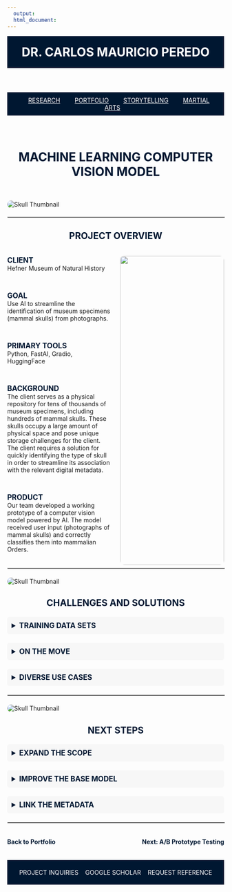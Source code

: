 ```yaml
---
  output:
  html_document:
---
```


<!-- HEADER with Name -->
<header style="text-align: center; padding: 20px; background-color: #001731; color: white;">
  <a href="index.html" style="color: white; text-decoration: none;">
    <h1 style="margin: 0;">DR. CARLOS MAURICIO PEREDO</h1>
  </a>
</header>

<nav style="background-color: #001731; padding: 10px; text-align: center;">
  <a href="Research.html" style="margin: 0 15px; color: white;">RESEARCH</a>
  <a href="Portfolio.html" style="margin: 0 15px; color: white;">PORTFOLIO</a>
  <a href="Storytelling.html" style="margin: 0 15px; color: white;">STORYTELLING</a>
  <a href="TCD.html" style="margin: 0 15px; color: white;">MARTIAL ARTS</a>
</nav>



<!-- Main Header Section -->
<section style="display: flex; flex-direction: column; align-items: center; max-width: 1200px; margin: 40px auto;">
  <h2 style="font-size: 2em; font-weight: bold; margin-bottom: 10px; color: #001731; text-align: center;">MACHINE LEARNING COMPUTER VISION MODEL</h2>
</section>



<!-- Image Below the Section -->
<img src="Linked Files/Skull Identifier Gallery/thumbnail.png" alt="Skull Thumbnail" style="display: block; margin: 20px auto; max-width: 100%; height: auto; border-radius: 10px;">

<!-- Horizontal Line Divider as its own section -->
<hr style="width: 100%; border: 1px solid #ccc; margin: 20px auto;">



<!-- Subheading: Project Overview -->
<h3 style="font-size: 1.5em; font-weight: bold; margin-bottom: 20px; color: #001731; text-align: center;">PROJECT OVERVIEW</h3>

::: {style="display: flex; gap: 20px; max-width: 1200px; margin: 0 auto;"}

<!-- Left Column -->
::: {style="flex: 1; max-width: 50%;"}

<span style="font-size: 1.2em; font-weight: bold; color: #001731;">CLIENT</span>  
Hefner Museum of Natural History  

<br>

<span style="font-size: 1.2em; font-weight: bold; color: #001731;">GOAL</span>  
Use AI to streamline the identification of museum specimens (mammal skulls) from photographs.  

<br>

<span style="font-size: 1.2em; font-weight: bold; color: #001731;">PRIMARY TOOLS</span>  
Python, FastAI, Gradio, HuggingFace  

<br>

<span style="font-size: 1.2em; font-weight: bold; color: #001731;">BACKGROUND</span>  
The client serves as a physical repository for tens of thousands of museum specimens, including hundreds of mammal skulls. These skulls occupy a large amount of physical space and pose unique storage challenges for the client. The client requires a solution for quickly identifying the type of skull in order to streamline its association with the relevant digital metadata.  

<br>

<span style="font-size: 1.2em; font-weight: bold; color: #001731;">PRODUCT</span>  
Our team developed a working prototype of a computer vision model powered by AI. The model received user input (photographs of mammal skulls) and correctly classifies them into mammalian Orders.  

:::

<!-- Right Column -->
::: {style="flex: 1; max-width: 50%; text-align: center;"}
<img src="Linked Files/Skull Identifier Gallery/Vertical.png" style="width: 100%; max-width: 400px; height: auto; border-radius: 10px;" alt="">
:::

:::



<!-- Horizontal Line Divider as its own section -->
<hr style="width: 100%; border: 1px solid #ccc; margin: 20px auto;">

<!-- Image Below the Section -->
<img src="Linked Files/Skull Identifier Gallery/Horizontal.png" alt="Skull Thumbnail" style="display: block; margin: 20px auto; max-width: 100%; height: auto; border-radius: 10px;">

<!-- Details: Challenges and Solutions -->
<h3 style="font-size: 1.5em; font-weight: bold; margin-bottom: 20px; color: #001731; text-align: center;">CHALLENGES AND SOLUTIONS</h3>

<!-- Dropdown Section -->
<details style="margin-bottom: 20px;">
  <summary style="font-size: 1.2em; font-weight: bold; color: #001731; cursor: pointer; padding: 10px; background-color: #f7f7f7; border-radius: 5px;">
    TRAINING DATA SETS
  </summary>
  <p style="margin: 10px 20px; font-size: 1em; color: black;">
    <b>The Challenge</b>: the computer vision model (ResNet18) requires a sizeable library of training data. <br> <br>
    <b>The Solution</b>: source photographs of mammal skulls from publicly available museum repositories available online, including the Smithsonian NMNH and the London NHM.
  </p>
</details>

<details style="margin-bottom: 20px;">
  <summary style="font-size: 1.2em; font-weight: bold; color: #001731; cursor: pointer; padding: 10px; background-color: #f7f7f7; border-radius: 5px;">
    ON THE MOVE
  </summary>
  <p style="margin: 10px 20px; font-size: 1em; color: black;">
    <b>The Challenge</b>: the client needs a fast and agile tool that works in a collection space: often on the move and away from the office. <br> <br>
    <b>The Solution</b>: design a feature light, mobile friendly prototype that accommodates user input directly from a mobile phone camera with minimal bloat.
  </p>
</details>

<details style="margin-bottom: 20px;">
  <summary style="font-size: 1.2em; font-weight: bold; color: #001731; cursor: pointer; padding: 10px; background-color: #f7f7f7; border-radius: 5px;">
    DIVERSE USE CASES
  </summary>
  <p style="margin: 10px 20px; font-size: 1em; color: black;">
    <b>The Challenge</b>: the client has an uneven distribution of mammal skulls that span many different broad categories, but the majority fit into two large groups (artiodactyls and rodents). <br> <br>
    <b>The Solution</b>: design the working prototype around these two large groups to ensure immediate utility, then expand the model and the web app to accommodate edge cases. 
  </p>
</details>



<!-- Horizontal Line Divider as its own section -->
<hr style="width: 100%; border: 1px solid #ccc; margin: 20px auto;">

<!-- Image Below the Section -->
<img src="Linked Files/Skull Identifier Gallery/Code.png" alt="Skull Thumbnail" style="display: block; margin: 20px auto; max-width: 100%; height: auto; border-radius: 10px;">

<!-- Details: Next Steps -->
<h3 style="font-size: 1.5em; font-weight: bold; margin-bottom: 20px; color: #001731; text-align: center;">NEXT STEPS</h3>

<!-- Dropdown Section -->
<details style="margin-bottom: 20px;">
  <summary style="font-size: 1.2em; font-weight: bold; color: #001731; cursor: pointer; padding: 10px; background-color: #f7f7f7; border-radius: 5px;">
    EXPAND THE SCOPE
  </summary>
  <p style="margin: 10px 20px; font-size: 1em; color: black;">
    The Hefner Museum of Natural History is home to 27 of the 29 orders of mammals. We will source additional training images and expand the model to identify all 29 Orders. 
  </p>
</details>

<details style="margin-bottom: 20px;">
  <summary style="font-size: 1.2em; font-weight: bold; color: #001731; cursor: pointer; padding: 10px; background-color: #f7f7f7; border-radius: 5px;">
    IMPROVE THE BASE MODEL
  </summary>
  <p style="margin: 10px 20px; font-size: 1em; color: black;">
    We chose Resnet18 as a base model because it offers a compromise between accuracy and speed. This is ideal for fast iteration and testing. For the final product, we’ll sacrifice speed for improved accuracy.
  </p>
</details>

<details style="margin-bottom: 20px;">
  <summary style="font-size: 1.2em; font-weight: bold; color: #001731; cursor: pointer; padding: 10px; background-color: #f7f7f7; border-radius: 5px;">
    LINK THE METADATA
  </summary>
  <p style="margin: 10px 20px; font-size: 1em; color: black;">
    The client has an extensive database of metadata associated with each specimen. The final version will access and display the metadata for the user to quickly reference information while in the collection. 
  </p>
</details>



<!-- Horizontal Divider -->
<hr style="width: 100%; border: 1px solid #ccc; margin: 20px auto;">

<!-- Navigation Links -->
<div style="display: flex; justify-content: space-between; max-width: 1200px; margin: 20px auto;">

  <!-- Back to Portfolio -->
  <a href="portfolio.html" style="font-size: 1em; font-weight: bold; color: #001731; text-decoration: none;">
    Back to Portfolio
  </a>

  <!-- Next Project -->
  <a href="abtesting.html" style="font-size: 1em; font-weight: bold; color: #001731; text-decoration: none;">
    Next: A/B Prototype Testing
  </a>

</div>








<!-- FOOTER -->
<footer style="background-color: #001731; color: white; text-align: center; padding: 20px; display: flex; justify-content: space-around; align-items: center;">
  <a href="#" style="color: white; text-decoration: none;">PROJECT INQUIRIES</a>
  <a href="#" style="color: white; text-decoration: none;">GOOGLE SCHOLAR</a>
  <a href="#" style="color: white; text-decoration: none;">REQUEST REFERENCE</a>
</footer>